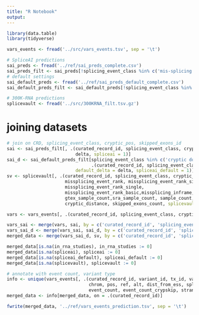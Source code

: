 ```yaml
---
title: "R Notebook"
output: 
---
```


```r
library(data.table)
library(tidyverse)
```

```r
vars_events <- fread('../src/vars_events.tsv', sep = '\t')

# SpliceAI predictions
sai_preds <- fread('../ref/sai_preds_complete.csv')
sai_preds_filt <- sai_preds[!splicing_event_class %in% c('mis-splicing')]
# default settings
sai_default_preds <- fread('../ref/sai_preds_default_complete.csv')
sai_default_preds_filt <- sai_default_preds[!splicing_event_class %in% c('mis-splicing')]

# 300K-RNA predictions
splicevault <- fread('../src/300KRNA_filt.tsv.gz')

```


# joining datasets
```r
# join on CRD, splicing_event_class, cryptic_pos, skipped_exons_id
sai <- sai_preds_filt[, .(curated_record_id, splicing_event_class, cryptic_pos, skipped_exons_id, 
                          delta, spliceai = 1)]
sai_d <- sai_default_preds_filt[splicing_event_class %in% c('cryptic donor', 'cryptic acceptor', 'exon skipping'),
                                .(curated_record_id, splicing_event_class, cryptic_pos, skipped_exons_id, 
                          default_delta = delta, spliceai_default = 1)]
sv <- splicevault[, .(curated_record_id, splicing_event_class, cryptic_pos, skipped_exons_id, 
                      missplicing_event_rank, missplicing_event_rank_simple, 
                      missplicing_event_rank_single,
                      missplicing_event_rank_basic,missplicing_inframe,
                      gtex_sample_count,sra_sample_count, sample_count, ns_sample_count, sample_count_perc,
                      cryptic_distance, skipped_exons_count, splicevault = 1)]

vars <- vars_events[, .(curated_record_id, splicing_event_class, cryptic_pos, skipped_exons_id, in_rna_studies = 1)]

vars_sai <- merge(vars, sai, by = c('curated_record_id', 'splicing_event_class', 'cryptic_pos', 'skipped_exons_id'), all = T)
vars_sai_d <- merge(vars_sai, sai_d, by = c('curated_record_id', 'splicing_event_class', 'cryptic_pos', 'skipped_exons_id'), all = T)
merged_data <- merge(vars_sai_d, sv, by = c('curated_record_id', 'splicing_event_class', 'cryptic_pos', 'skipped_exons_id'), all = T)

merged_data[is.na(in_rna_studies), in_rna_studies := 0]
merged_data[is.na(spliceai), spliceai := 0]
merged_data[is.na(spliceai_default), spliceai_default := 0]
merged_data[is.na(splicevault), splicevault := 0]

# annotate with event count, variant type
info <- unique(vars_events[, .(curated_record_id, variant_id, tx_id, variant_type, variant_category,
                               chrom, pos, ref, alt, dist_from_ess, splice_site_pos, 
                               event_count, event_count_crypskip, strand)])
merged_data <- info[merged_data, on = .(curated_record_id)]

fwrite(merged_data, '../ref/vars_events_prediction.tsv', sep = '\t')

```





